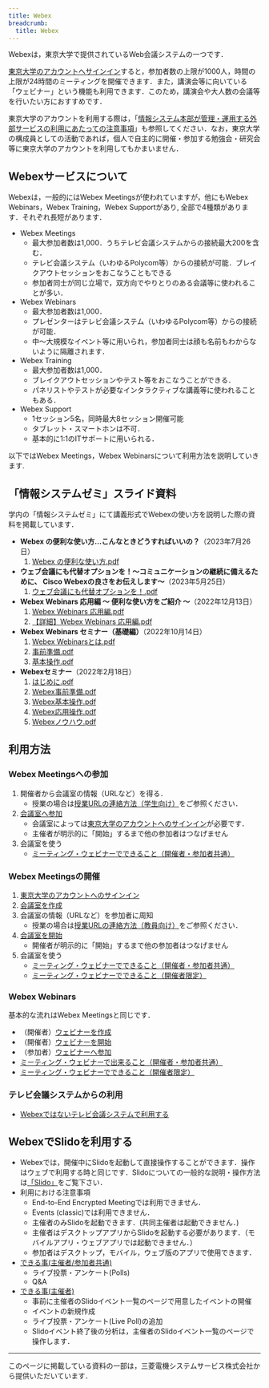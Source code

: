 ```yaml
---
title: Webex
breadcrumb:
  title: Webex
---
```



<Mfa100Alert />

Webexは，東京大学で提供されているWeb会議システムの一つです．

[東京大学のアカウントへサインイン](signin)すると，参加者数の上限が1000人，時間の上限が24時間のミーティングを開催できます．また，講演会等に向いている「ウェビナー」という機能も利用できます．このため，講演会や大人数の会議等を行いたい方におすすめです．

東京大学のアカウントを利用する際は，「[情報システム本部が管理・運用する外部サービスの利用にあたっての注意事項](/docs/dics-terms)」も参照してください．なお，東京大学の構成員としての活動であれば，個人で自主的に開催・参加する勉強会・研究会等に東京大学のアカウントを利用してもかまいません．

## Webexサービスについて

Webexは，一般的にはWebex Meetingsが使われていますが，他にもWebex Webinars，Webex Training，Webex Supportがあり, 全部で4種類があります．それぞれ長短があります．

* Webex Meetings
	* 最大参加者数は1,000．うちテレビ会議システムからの接続最大200を含む．
	* テレビ会議システム（いわゆるPolycom等）からの接続が可能．ブレイクアウトセッションをおこなうこともできる
	* 参加者同士が同じ立場で，双方向でやりとりのある会議等に使われることが多い．
* Webex Webinars
	* 最大参加者数は1,000．
	* プレゼンターはテレビ会議システム（いわゆるPolycom等）からの接続が可能．
	* 中～大規模なイベント等に用いられ，参加者同士は顔も名前もわからないように隔離されます．
* Webex Training
	* 最大参加者数は1,000．
	* ブレイクアウトセッションやテスト等をおこなうことができる．
	* パネリストやテストが必要なインタラクティブな講義等に使われることもある．
* Webex Support
	* 1セッション5名，同時最大8セッション開催可能
	* タブレット・スマートホンは不可．
	* 基本的に1:1のITサポートに用いられる．

以下ではWebex Meetings，Webex Webinarsについて利用方法を説明していきます.

## 「情報システムゼミ」スライド資料

学内の「情報システムゼミ」にて講義形式でWebexの使い方を説明した際の資料を掲載しています．

- **Webex の便利な使い方…こんなときどうすればいいの？**（2023年7月26日）
    1. [Webex の便利な使い方.pdf](pdf/20230726_Seminar.pdf)
- **ウェブ会議にも代替オプションを！～コミュニケーションの継続に備えるために、 Cisco Webexの良さをお伝えします～**（2023年5月25日）
    1. [ウェブ会議にも代替オプションを！.pdf](pdf/20230525_Seminar.pdf)
- **Webex Webinars 応用編 ～ 便利な使い方をご紹介 ～**（2022年12月13日）
    1. [Webex Webinars 応用編.pdf](pdf/20221213_Seminar.pdf)
    1. [【詳細】Webex Webinars 応用編.pdf](pdf/20221213_Seminar_detailed.pdf)
- **Webex Webinars セミナー（基礎編）**（2022年10月14日）
    1. [Webex Webinarsとは.pdf](pdf/20221014_Seminar_1_Intro.pdf)
    1. [事前準備.pdf](pdf/20221014_Seminar_2_Prep.pdf)
    1. [基本操作.pdf](pdf/20221014_Seminar_3_Basic.pdf)
- **Webexセミナー**（2022年2月18日）
    1. [はじめに.pdf](pdf/20220218_Seminar_1_Intro.pdf)
    1. [Webex事前準備.pdf](pdf/20220218_Seminar_2_Prep.pdf)
    1. [Webex基本操作.pdf](pdf/20220218_Seminar_3_Basic.pdf)
    1. [Webex応用操作.pdf](pdf/20220218_Seminar_4_Advanced.pdf)
    1. [Webexノウハウ.pdf](pdf/20220218_Seminar_5_Tips.pdf)

## 利用方法

### Webex Meetingsへの参加

1. 開催者から会議室の情報（URLなど）を得る．
    - 授業の場合は[授業URLの連絡方法（学生向け）](/oc/url)をご参照ください．
1. [会議室へ参加](join_meeting)
	- 会議室によっては[東京大学のアカウントへのサインイン](signin)が必要です．
	- 主催者が明示的に「開始」するまで他の参加者はつなげません
1. 会議室を使う
	* [ミーティング・ウェビナーでできること（開催者・参加者共通）](do_webex)

### Webex Meetingsの開催

1. [東京大学のアカウントへのサインイン](signin)
1. [会議室を作成](create_meeting)
1. 会議室の情報（URLなど）を参加者に周知
    - 授業の場合は[授業URLの連絡方法（教員向け）](/faculty_members/url)をご参照ください．
1. [会議室を開始](open_meeting)
	* 開催者が明示的に「開始」するまで他の参加者はつなげません
1. 会議室を使う
	* [ミーティング・ウェビナーでできること（開催者・参加者共通）](do_webex)
	* [ミーティング・ウェビナーでできること（開催者限定）](do_webex_host)

### Webex Webinars

基本的な流れはWebex Meetingsと同じです．

- （開催者）[ウェビナーを作成](create_events)
- （開催者）[ウェビナーを開始](open_events)
- （参加者）[ウェビナーへ参加](join_events)
- [ミーティング・ウェビナーで出来ること（開催者・参加者共通）](do_webex)
- [ミーティング・ウェビナーでできること（開催者限定）](do_webex_host)

### テレビ会議システムからの利用

- [Webexではないテレビ会議システムで利用する](do_webex_vc)


## WebexでSlidoを利用する

- Webexでは，開催中にSlidoを起動して直接操作することができます．操作はウェブで利用する時と同じです．Slidoについての一般的な説明・操作方法は[「Slido」](/slido/)をご覧下さい．
- 利用における注意事項
	- End-to-End Encrypted Meetingでは利用できません．
	- Events (classic)では利用できません．
	- 主催者のみSlidoを起動できます．(共同主催者は起動できません．)
	- 主催者はデスクトップアプリからSlidoを起動する必要があります．（モバイルアプリ・ウェブアプリでは起動できません．）
	- 参加者はデスクトップ，モバイル，ウェブ版のアプリで使用できます．
- [できる事(主催者/参加者共通)](do_webex#slidoを操作する)
	- ライブ投票・アンケート(Polls)
	- Q&A
- [できる事(主催者)](do_webex_host#slidoを起動する)
	- 事前に主催者のSlidoイベント一覧のページで用意したイベントの開催
	- イベントの新規作成
	- ライブ投票・アンケート(Live Poll)の追加
	- Slidoイベント終了後の分析は，主催者のSlidoイベント一覧のページで操作します．

---

このページに掲載している資料の一部は，三菱電機システムサービス株式会社から提供いただいています．

